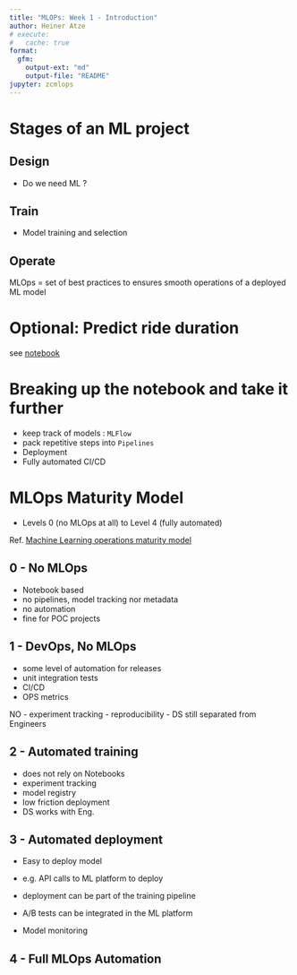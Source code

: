 ```yaml
---
title: "MLOPs: Week 1 - Introduction"
author: Heiner Atze
# execute:
#   cache: true
format:
  gfm:
    output-ext: "md"
    output-file: "README"
jupyter: zcmlops
---
```


# Stages of an ML project

## Design
- Do we need ML ?

## Train
- Model training and selection

## Operate
MLOps = set of best practices to ensures smooth operations of a deployed ML model

# Optional: Predict ride duration

see [notebook](./train_model/duration_predicion.ipynb)

# Breaking up the notebook and take it further

- keep track of models : `MLFlow`
- pack repetitive steps into `Pipelines`
- Deployment
- Fully automated CI/CD

# MLOps Maturity Model 

- Levels 0 (no MLOps at all) to Level 4 (fully automated)

Ref. [Machine Learning operations maturity model](https://learn.microsoft.com/en-us/azure/architecture/ai-ml/guide/mlops-maturity-model)

## 0 - No MLOps

- Notebook based
- no pipelines, model tracking nor metadata
- no automation
- fine for POC projects

## 1 - DevOps, No MLOps

- some level of automation for releases
- unit integration tests
- CI/CD
- OPS metrics

NO
- experiment tracking
- reproducibility
- DS still separated from Engineers

## 2 - Automated training

- does not rely on Notebooks
- experiment tracking
- model registry
- low friction deployment
- DS works with Eng.

## 3 - Automated deployment

- Easy to deploy model
- e.g. API calls to ML platform to deploy
- deployment can be part of the training pipeline

- A/B  tests can be integrated in the ML platform
- Model monitoring

## 4 - Full MLOps Automation
